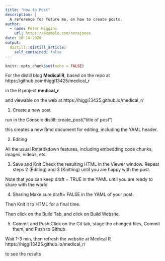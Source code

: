```yaml
---
title: "How to Post"
description: |
  A reference for future me, on how to create posts.
author:
  - name: Peter Higgins
    url: https://example.com/norajones
date: 10-14-2020
output:
  distill::distill_article:
    self_contained: false
---
```


```r
knitr::opts_chunk$set(echo = FALSE)
```

For the distill blog **Medical R**,
based on the repo at https://github.com/higgi13425/medical_r

in the R project **medical_r**

and viewable on the web at https://higgi13425.github.io/medical_r/

1. Create a new post

run in the Console
distill::create_post("title of post")

this creates a new Rmd document for editing, including the YAML header.

2. Editing

All the usual Rmardkdown features, including embedding code chunks, images, videos, etc.

3. Save and Knit
Check the resulting HTML in the Viewer window.
Repeat steps 2 (Editing) and 3 (Knitting) until you are happy with the post.

Note that you can keep draft = TRUE in the YAML until you are ready to share with the world

4. Sharing
Make sure draft= FALSE in the YAML of your post.

Then Knit it to HTML for a final time.

Then click on the Build Tab, and click on Build Website.

5. Commit and Push
Click on the Git tab, stage the changed files, Commit them,
and Push to Github.

Wait 1-3 min, then refresh the website at Medical R
https://higgi13425.github.io/medical_r/

to see the results
